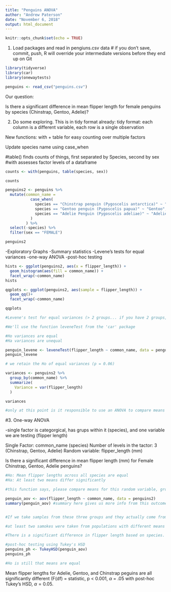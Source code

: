 ```yaml
---
title: "Penguins ANOVA"
author: "Andrew Paterson"
date: "November 6, 2018"
output: html_document
---
```


```r
knitr::opts_chunk$set(echo = TRUE)
```

1. Load packages and read in pengiuns.csv data
# if you don't save, commit, push, R will override your intermediate versions before they end up on Git

```r

library(tidyverse)
library(car)
library(onewaytests)

penguins <- read_csv("penguins.csv")

```

Our question:

Is there a significant difference in mean flipper length for female penguins by species (Chinstrap, Gentoo, Adelie)?

2. Do some exploring.  This is in tidy format already: tidy format: each column is a different variable, each row is a single observation

New functions: with + table for easy counting over multiple factors

Update species name using case_when

#table() finds counts of things, first separated by Species, second by sex
#with assesses factor levels of a dataframe

```r

counts <- with(penguins, table(species, sex))

counts

penguins2 <- penguins %>% 
  mutate(common_name =
           case_when(
             species == "Chinstrap penguin (Pygoscelis antarctica)" ~ "Chinstrap",
             species == "Gentoo penguin (Pygoscelis papua)" ~ "Gentoo",
             species == "Adelie Penguin (Pygoscelis adeliae)" ~ "Adelie" 
           )
         ) %>% 
  select(-species) %>% 
  filter(sex == "FEMALE")

penguins2

```

-Exploratory Graphs
-Summary statistics
-Levene's tests for equal variances
-one-way ANOVA
-post-hoc testing

```r

hists <- ggplot(penguins2, aes(x = flipper_length)) +
  geom_histogram(aes(fill = common_name)) + 
  facet_wrap(~common_name)
hists

qqplots <- ggplot(penguins2, aes(sample = flipper_length)) +
  geom_qq()+
  facet_wrap(~common_name)

qqplots

#Levene's test for equal variances (> 2 groups... if you have 2 groups, use the f-test for equal variances)

#We'll use the function leveneTest from the 'car' package

#Ho variances are equal
#Ha variances are unequal

penguin_levene <- leveneTest(flipper_length ~ common_name, data = penguins2)
penguin_levene

# we retain the Ho of equal variances (p = 0.06)

variances <- penguins2 %>% 
  group_by(common_name) %>% 
  summarize(
    Variance = var(flipper_length)
  )

variances

#only at this point is it responsible to use an ANOVA to compare means
```

#3. One-way ANOVA

-single factor is categorgical, has grups within it (species), and one variable we are testing (flipper length)

Single Factor: common_name (species)
Number of levels in the tactor: 3 (Chinstrap, Gentoo, Adelie)
Random variable: flipper_length (mm)

Is there a significant difference in mean flipper length (mm) for Female Chinstrap, Gentoo, Adelie penguins?

```r
#Ho: Mean flipper lengths across all species are equal
#Ha: At least two means differ significantly

#this function says, please compare means for this random variable, grouped by common name

penguin_aov <- aov(flipper_length ~ common_name, data = penguins2)
summary(penguin_aov) #summary here gives us more info from this outcome


#If we take samples from these three groups and they actually come from ppopulations with the same flipper length, there is almost a zero percent chance we'd get means this or more different by random chance.

#at least two samokes were taken from populations with different means

#There is a significant difference in flipper length based on species. Or, means are not equal across the three different species. Which ones are different?  Are all three different from each other, or something else?

#post-hoc testing using Tukey's HSD
penguins_ph <- TukeyHSD(penguin_aov)
penguins_ph

#Ho is still that means are equal
```

Mean flipper lengths for Adelie, Gentoo, and Chinstrap peguins are all significantly different (F(df) = statistic, p < 0.001, $\alpha$ = .05 with post-hoc Tukey's HSD, $\alpha = 0.05$.

